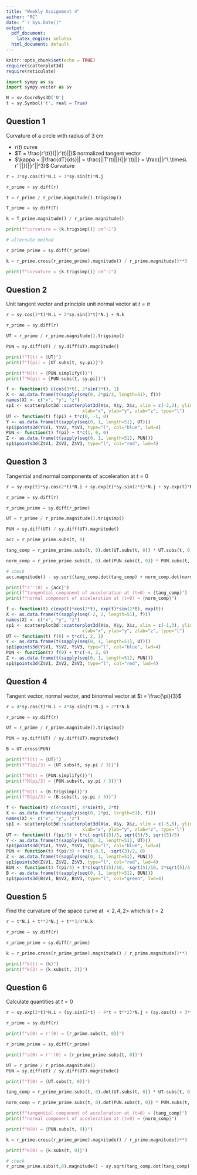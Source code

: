 ```yaml
---
title: "Weekly Assignment 4"
author: "RC"
date: "`r Sys.Date()"
output: 
  pdf_document: 
    latex_engine: xelatex
  html_document: default
---
```


```r
knitr::opts_chunk$set(echo = TRUE)
require(scatterplot3d)
require(reticulate)
```

```python
import sympy as sy
import sympy.vector as sv

N = sv.CoordSys3D('N')
t = sy.Symbol('t', real = True)
```

## Question 1

Curvature of a circle with radius of 3 cm

- $r(t)$ curve
- $T = \frac{r'(t)}{||r'(t)||}$ normalized tangent vector
- $\kappa = ||\frac{dT}{ds}|| = \frac{||T'(t)||}{||r'(t)||} = \frac{||r'\ \times\ r''||}{||r'||^3}$ Curvature

```python
r = 3*sy.cos(t)*N.i + 3*sy.sin(t)*N.j

r_prime = sy.diff(r)

T = r_prime / r_prime.magnitude().trigsimp()

T_prime = sy.diff(T)

k = T_prime.magnitude() / r_prime.magnitude()

print(f"curvature = {k.trigsimp()} cm^-1")

# alternate method

r_prime_prime = sy.diff(r_prime)

k = r_prime.cross(r_prime_prime).magnitude() / r_prime.magnitude()**3

print(f"curvature = {k.trigsimp()} cm^-1")
```

## Question 2

Unit tangent vector and principle unit normal vector at $t=\pi$

```python
r = sy.cos(3*t)*N.i + 2*sy.sin(3*t)*N.j + N.k

r_prime = sy.diff(r)

UT = r_prime / r_prime.magnitude().trigsimp()

PUN = sy.diff(UT) / sy.diff(UT).magnitude()

print(f"T(t) = {UT}")
print(f"T(pi) = {UT.subs(t, sy.pi)}")

print(f"N(t) = {PUN.simplify()}")
print(f"N(pi) = {PUN.subs(t, sy.pi)}")
```

```r
f <- function(t) c(cos(3*t), 2*sin(3*t), 1)
X <- as.data.frame(t(sapply(seq(0, 2*pi/3, length=51), f)))
names(X) <- c("x", "y", "z")
sp1 <- scatterplot3d::scatterplot3d(X$x, X$y, X$z, xlim = c(-2,2), ylim=c(-2,2), zlim=c(-2,2),
                             xlab="x", ylab="y", zlab="z", type="l")
UT <- function(t) f(pi) + t*c(0, -1, 0)
Y <- as.data.frame(t(sapply(seq(0, 1, length=51), UT)))
sp1$points3d(Y$V1, Y$V2, Y$V3, type="l", col="blue", lwd=4)
PUN <- function(t) f(pi) + t*c(1, 0, 0)
Z <- as.data.frame(t(sapply(seq(0, 1, length=51), PUN)))
sp1$points3d(Z$V1, Z$V2, Z$V3, type="l", col="red", lwd=4)
```

## Question 3

Tangential and normal components of acceleration at $t=0$

```python
r = sy.exp(t)*sy.cos(2*t)*N.i + sy.exp(t)*sy.sin(2*t)*N.j + sy.exp(t)*N.k

r_prime = sy.diff(r)

r_prime_prime = sy.diff(r_prime)

UT = r_prime / r_prime.magnitude().trigsimp()

PUN = sy.diff(UT) / sy.diff(UT).magnitude()

acc = r_prime_prime.subs(t, 0)

tang_comp = r_prime_prime.subs(t, 0).dot(UT.subs(t, 0)) * UT.subs(t, 0) 

norm_comp = r_prime_prime.subs(t, 0).dot(PUN.subs(t, 0)) * PUN.subs(t, 0)

# check
acc.magnitude() - sy.sqrt(tang_comp.dot(tang_comp) + norm_comp.dot(norm_comp)) == 0

print(f"r''(0) = {acc}")
print(f"tangential component of acceleration at (t=0) = {tang_comp}")
print(f"normal component of acceleration at (t=0) = {norm_comp}")
```

```r
f <- function(t) c(exp(t)*cos(2*t), exp(t)*sin(2*t), exp(t))
X <- as.data.frame(t(sapply(seq(-2, 2, length=51), f)))
names(X) <- c("x", "y", "z")
sp1 <- scatterplot3d::scatterplot3d(X$x, X$y, X$z, xlim = c(-1,3), ylim=c(-2,2), zlim=c(0,4),
                             xlab="x", ylab="y", zlab="z", type="l")
UT <- function(t) f(0) + t*c(1, 2, 1)
Y <- as.data.frame(t(sapply(seq(0, 1, length=51), UT)))
sp1$points3d(Y$V1, Y$V2, Y$V3, type="l", col="blue", lwd=4)
PUN <- function(t) f(0) + t*c(-4, 2, 0)
Z <- as.data.frame(t(sapply(seq(0, 1, length=51), PUN)))
sp1$points3d(Z$V1, Z$V2, Z$V3, type="l", col="red", lwd=4)
```

## Question 4

Tangent vector, normal vector, and binormal vector at $t = \frac{\pi}{3}$

```python
r = 4*sy.cos(t)*N.i + 4*sy.sin(t)*N.j + 2*t*N.k

r_prime = sy.diff(r)

UT = r_prime / r_prime.magnitude().trigsimp()

PUN = sy.diff(UT) / sy.diff(UT).magnitude()

B = UT.cross(PUN)

print(f"T(t) = {UT}")
print(f"T(pi/3) = {UT.subs(t, sy.pi / 3)}")

print(f"N(t) = {PUN.simplify()}")
print(f"N(pi/3) = {PUN.subs(t, sy.pi / 3)}")

print(f"B(t) = {B.trigsimp()}")
print(f"B(pi/3) = {B.subs(t, sy.pi / 3)}")
```

```r
f <- function(t) c(4*cos(t), 4*sin(t), 2*t)
X <- as.data.frame(t(sapply(seq(0, 2*pi, length=51), f)))
names(X) <- c("x", "y", "z")
sp1 <- scatterplot3d::scatterplot3d(X$x, X$y, X$z, xlim = c(-5,5), ylim=c(-5,5), zlim=c(-1,15),
                             xlab="x", ylab="y", zlab="z", type="l")
UT <- function(t) f(pi/3) + t*c(-sqrt(15)/5, sqrt(5)/5, sqrt(5)/5)
Y <- as.data.frame(t(sapply(seq(0, 1, length=51), UT)))
sp1$points3d(Y$V1, Y$V2, Y$V3, type="l", col="blue", lwd=4)
PUN <- function(t) f(pi/3) + t*c(-0.5, -sqrt(3)/2, 0)
Z <- as.data.frame(t(sapply(seq(0, 1, length=51), PUN)))
sp1$points3d(Z$V1, Z$V2, Z$V3, type="l", col="red", lwd=4)
BUN <- function(t) f(pi/3) + t*c(sqrt(15)/10, -sqrt(5)/10, 2*sqrt(5)/5)
B <- as.data.frame(t(sapply(seq(0, 1, length=51), BUN)))
sp1$points3d(B$V1, B$V2, B$V3, type="l", col="green", lwd=4)
```

## Question 5

Find the curvature of the space curve at $<2,4,2>$ which is $t=2$

```python
r = t*N.i + t**2*N.j + t**3/4*N.k

r_prime = sy.diff(r)

r_prime_prime = sy.diff(r_prime)

k = r_prime.cross(r_prime_prime).magnitude() / r_prime.magnitude()**3

print(f"k(t) = {k}")
print(f"k(2) = {k.subs(t, 2)}")
```

## Question 6

Calculate quantities at $t=0$

```python
r = sy.exp(2*t)*N.i + (sy.sin(2*t) - 4*t + t**2)*N.j + (sy.cos(t) + 3*t)*N.k

r_prime = sy.diff(r)

print(f"v(0) = r'(0) = {r_prime.subs(t, 0)}")

r_prime_prime = sy.diff(r_prime)

print(f"a(0) = r''(0) = {r_prime_prime.subs(t, 0)}")

UT = r_prime / r_prime.magnitude()
PUN = sy.diff(UT) / sy.diff(UT).magnitude()

print(f"T(0) = {UT.subs(t, 0)}")

tang_comp = r_prime_prime.subs(t, 0).dot(UT.subs(t, 0)) * UT.subs(t, 0) 

norm_comp = r_prime_prime.subs(t, 0).dot(PUN.subs(t, 0)) * PUN.subs(t, 0)

print(f"tangential component of acceleration at (t=0) = {tang_comp}")
print(f"normal component of acceleration at (t=0) = {norm_comp}")

print(f"N(0) = {PUN.subs(t, 0)}")

k = r_prime.cross(r_prime_prime).magnitude() / r_prime.magnitude()**3

print(f"k(0) = {k.subs(t, 0)}")

# check
r_prime_prime.subs(t,0).magnitude() - sy.sqrt(tang_comp.dot(tang_comp) + norm_comp.dot(norm_comp)) == 0
```

